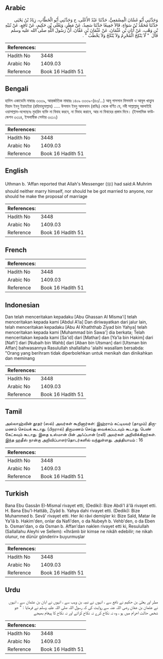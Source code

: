 ## Arabic


<div dir="rtl" lang="ar" style={{fontSize:'larger',backgroundColor:'#f8f9fa',padding:20}}>
وَحَدَّثَنِي أَبُو غَسَّانَ الْمِسْمَعِيُّ، حَدَّثَنَا عَبْدُ الأَعْلَى، ح وَحَدَّثَنِي أَبُو الْخَطَّابِ، زِيَادُ بْنُ يَحْيَى حَدَّثَنَا مُحَمَّدُ بْنُ سَوَاءٍ، قَالاَ جَمِيعًا حَدَّثَنَا سَعِيدٌ، عَنْ مَطَرٍ، وَيَعْلَى بْنِ حَكِيمٍ، عَنْ نَافِعٍ، عَنْ نُبَيْهِ بْنِ وَهْبٍ، عَنْ أَبَانِ بْنِ عُثْمَانَ، عَنْ عُثْمَانَ بْنِ عَفَّانَ، أَنَّ رَسُولَ اللَّهِ صلى الله عليه وسلم قَالَ ‏ "‏ لاَ يَنْكِحُ الْمُحْرِمُ وَلاَ يُنْكَحُ وَلاَ يَخْطُبُ ‏"‏ ‏.‏
</div>
<div style={{backgroundColor:'#f8f9fa',padding:20, marginBottom: 10}}><table> <thead> <tr> <th>References:</th> <th></th> </tr> </thead> <tbody><tr><td>Hadith No</td><td>3448</td></tr><tr><td>Arabic No</td><td>1409.03</td></tr><tr><td>Reference</td><td>Book 16 Hadith 51</td></tr></tbody></table></div>

## Bengali


<div dir="ltr" lang="bn" style={{fontSize:'larger',backgroundColor:'#f8f9fa',padding:20}}>
হাদিস একাডেমি নাম্বারঃ ৩৩৩৯, আন্তর্জাতিক নাম্বারঃ ১৪০৯ ৩৩৩৯-(৪৩/...) আবূ গাসসান মিসমাঈ ও আবূল খাত্ত্বাব যিয়াদ ইবনু ইয়াহইয়া (রহিমাহুমাল্লাহ) ..... উসমান ইবনু আফফান (রাযিঃ) থেকে বর্ণিত যে, নবী সাল্লাল্লাহু আলাইহি ওয়াসাল্লাম-বলেছেনঃ মুহরিম ব্যক্তি না বিবাহ করবে, না বিবাহ করাবে, আর না বিবাহের প্রস্তাব দিবে। (ইসলামিক ফাউন্ডেশন ৩৩১৪, ইসলামীক সেন্টার ৩৩১২)
</div>
<div style={{backgroundColor:'#f8f9fa',padding:20, marginBottom: 10}}><table> <thead> <tr> <th>References:</th> <th></th> </tr> </thead> <tbody><tr><td>Hadith No</td><td>3448</td></tr><tr><td>Arabic No</td><td>1409.03</td></tr><tr><td>Reference</td><td>Book 16 Hadith 51</td></tr></tbody></table></div>

## English


<div dir="ltr" lang="en" style={{fontSize:'larger',backgroundColor:'#f8f9fa',padding:20}}>
Uthman b. 'Affan reported that Allah's Messenger (ﷺ) had said:A Muhrim should neither marry himself, nor should he be got married to anyone, nor should he make the proposal of marriage
</div>
<div style={{backgroundColor:'#f8f9fa',padding:20, marginBottom: 10}}><table> <thead> <tr> <th>References:</th> <th></th> </tr> </thead> <tbody><tr><td>Hadith No</td><td>3448</td></tr><tr><td>Arabic No</td><td>1409.03</td></tr><tr><td>Reference</td><td>Book 16 Hadith 51</td></tr></tbody></table></div>

## French


<div dir="ltr" lang="fr" style={{fontSize:'larger',backgroundColor:'#f8f9fa',padding:20}}>

</div>
<div style={{backgroundColor:'#f8f9fa',padding:20, marginBottom: 10}}><table> <thead> <tr> <th>References:</th> <th></th> </tr> </thead> <tbody><tr><td>Hadith No</td><td>3448</td></tr><tr><td>Arabic No</td><td>1409.03</td></tr><tr><td>Reference</td><td>Book 16 Hadith 51</td></tr></tbody></table></div>

## Indonesian


<div dir="ltr" lang="id" style={{fontSize:'larger',backgroundColor:'#f8f9fa',padding:20}}>
Dan telah menceritakan kepadaku [Abu Ghassan Al Misma'i] telah menceritakan kepada kami [Abdul A'la] Dan diriwayatkan dari jalur lain, telah menceritakan kepadaku [Abu Al Khaththab Ziyad bin Yahya] telah menceritakan kepada kami [Muhammad bin Sawa'] dia berkata; Telah menceritakan kepada kami [Sa'id] dari [Mathar] dan [Ya'la bin Hakim] dari [Nafi'] dari [Nubaih bin Wahb] dari [Aban bin Utsman] dari [Utsman bin Affan] bahwasannya Rasulullah shallallahu 'alaihi wasallam bersabda: "Orang yang berihram tidak diperbolehkan untuk menikah dan dinikahkan dan meminang
</div>
<div style={{backgroundColor:'#f8f9fa',padding:20, marginBottom: 10}}><table> <thead> <tr> <th>References:</th> <th></th> </tr> </thead> <tbody><tr><td>Hadith No</td><td>3448</td></tr><tr><td>Arabic No</td><td>1409.03</td></tr><tr><td>Reference</td><td>Book 16 Hadith 51</td></tr></tbody></table></div>

## Tamil


<div dir="ltr" lang="ta" style={{fontSize:'larger',backgroundColor:'#f8f9fa',padding:20}}>
அல்லாஹ்வின் தூதர் (ஸல்) அவர்கள் கூறினார்கள்: இஹ்ராம் கட்டியவர் (தாமும்) திருமணம் செய்யக் கூடாது. (பிறரால்) திருமணம் செய்து வைக்கப்படவும் கூடாது. பெண் கேட்கவும் கூடாது. இதை உஸ்மான் பின் அஃப்பான் (ரலி) அவர்கள் அறிவிக்கிறார்கள். இந்த ஹதீஸ் நான்கு அறிவிப்பாளர்தொடர்களில் வந்துள்ளது. அத்தியாயம் : 16
</div>
<div style={{backgroundColor:'#f8f9fa',padding:20, marginBottom: 10}}><table> <thead> <tr> <th>References:</th> <th></th> </tr> </thead> <tbody><tr><td>Hadith No</td><td>3448</td></tr><tr><td>Arabic No</td><td>1409.03</td></tr><tr><td>Reference</td><td>Book 16 Hadith 51</td></tr></tbody></table></div>

## Turkish


<div dir="ltr" lang="tr" style={{fontSize:'larger',backgroundColor:'#f8f9fa',padding:20}}>
Bana Ebu Gassân El-Mismaî rivayet etti, (Dediki): Bize Abdi'l â'lâ rivayet etti. H. Bana Ebu'l-Hattâb, Ziyâd b. Yahya dahi rivayet etti. (Dediki): Bize Muhammed b. Sevâ' rivayet etti. Her iki râvi demişler ki: Bize Saîd, Matar ile Ya'lâ b. Hakim'den, onlar da Nafi'den, o da Nubeyh b. Vehb'den, o da Eben b. Osman'dan, o da Osman b. Affan'dan naklen rivayet etti ki, Resulullah (Sallallahu Aleyhi ve Sellem): «İhrâmlı bir kimse ne nikâh edebilir; ne nikah olunur, ne dünür gönderir» buyurmuşlar
</div>
<div style={{backgroundColor:'#f8f9fa',padding:20, marginBottom: 10}}><table> <thead> <tr> <th>References:</th> <th></th> </tr> </thead> <tbody><tr><td>Hadith No</td><td>3448</td></tr><tr><td>Arabic No</td><td>1409.03</td></tr><tr><td>Reference</td><td>Book 16 Hadith 51</td></tr></tbody></table></div>

## Urdu


<div dir="rtl" lang="ur" style={{fontSize:'larger',backgroundColor:'#f8f9fa',padding:20}}>
مطر اور یعلیٰ بن حکیم نے نافع سے ، انہوں نے نبیہ بن وہب سے ، انہوں نے ابان بن عثمان سے ، انہوں نے عثمان بن عفان رضی اللہ عنہ سے روایت کی کہ رسول اللہ صلی اللہ علیہ وسلم نے فرمایا : " جو شخص حالت احرام میں ہو ، وہ نہ نکاح کرے نہ نکاح کرائے اور نہ نکاح کا پیغام بھیجے
</div>
<div style={{backgroundColor:'#f8f9fa',padding:20, marginBottom: 10}}><table> <thead> <tr> <th>References:</th> <th></th> </tr> </thead> <tbody><tr><td>Hadith No</td><td>3448</td></tr><tr><td>Arabic No</td><td>1409.03</td></tr><tr><td>Reference</td><td>Book 16 Hadith 51</td></tr></tbody></table></div>
